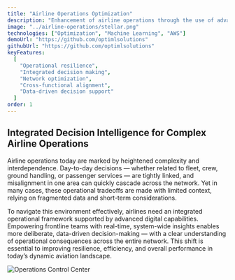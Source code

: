 ```yaml
---
title: "Airline Operations Optimization"
description: "Enhancement of airline operations through the use of advanced mathematical optimization and machine learning at various airlines."
image: "../airline-operations/stellar.png"
technologies: ["Optimization", "Machine Learning", "AWS"]
demoUrl: "https://github.com/optimlsolutions"
githubUrl: "https://github.com/optimlsolutions"
keyFeatures:
  [
    "Operational resilience",
    "Integrated decision making",
    "Network optimization",
    "Cross-functional alignment",
    "Data-driven decision support"
  ]
order: 1
---
```


## Integrated Decision Intelligence for Complex Airline Operations

Airline operations today are marked by heightened complexity and interdependence. Day-to-day decisions — whether related to fleet, crew, ground handling, or passenger services — are tightly linked, and misalignment in one area can quickly cascade across the network. Yet in many cases, these operational tradeoffs are made with limited context, relying on fragmented data and short-term considerations.

To navigate this environment effectively, airlines need an integrated operational framework supported by advanced digital capabilities. Empowering frontline teams with real-time, system-wide insights enables more deliberate, data-driven decision-making — with a clear understanding of operational consequences across the entire network. This shift is essential to improving resilience, efficiency, and overall performance in today’s dynamic aviation landscape.

![Operations Control Center](./operations-control-center.png)
